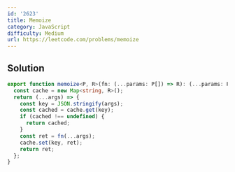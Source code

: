 ```yaml
---
id: '2623'
title: Memoize
category: JavaScript
difficulty: Medium
url: https://leetcode.com/problems/memoize
---
```


## Solution

```typescript filename="solution.ts" copy
export function memoize<P, R>(fn: (...params: P[]) => R): (...params: P[]) => R {
  const cache = new Map<string, R>();
  return (...args) => {
    const key = JSON.stringify(args);
    const cached = cache.get(key);
    if (cached !== undefined) {
      return cached;
    }
    const ret = fn(...args);
    cache.set(key, ret);
    return ret;
  };
}
```
